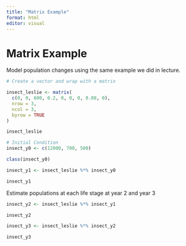 ```yaml
---
title: "Matrix Example"
format: html
editor: visual
---
```


# Matrix Example

Model population changes using the same example we did in lecture.

```r
# Create a vector and wrap with a matrix

insect_leslie <- matrix(
  c(0, 0, 600, 0.2, 0, 0, 0, 0.08, 0),
  nrow = 3,
  ncol = 3,
  byrow = TRUE
)

insect_leslie
```

```r
# Initial Condition
insect_y0 <- c(12000, 700, 500)

class(insect_y0)
```

```r
insect_y1 <- insect_leslie %*% insect_y0

insect_y1
```

Estimate populations at each life stage at year 2 and year 3

```r
insect_y2 <- insect_leslie %*% insect_y1

insect_y2

insect_y3 <- insect_leslie %*% insect_y2

insect_y3
```
